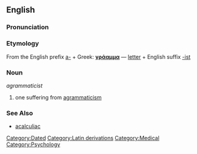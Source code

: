 ==English==

===Pronunciation===
{{substub}}

===Etymology===
From the English prefix [[a-]] + Greek: '''[[γράαμμα]]''' &mdash; [[letter]] + English suffix [[-ist]]

===Noun===
''agrammaticist''

# one suffering from [[agrammaticism]]

===See Also===
* [[acalculiac]]

[[Category:Dated]]
[[Category:Latin derivations]]
[[Category:Medical]]
[[Category:Psychology]]